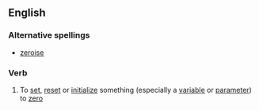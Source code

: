==English==

===Alternative spellings===
*[[zeroise]]

===Verb===
{{en-verb|zeroiz|ing}}

# To [[set]], [[reset]] or [[initialize]] something (especially a [[variable]] or [[parameter]]) to [[zero]]